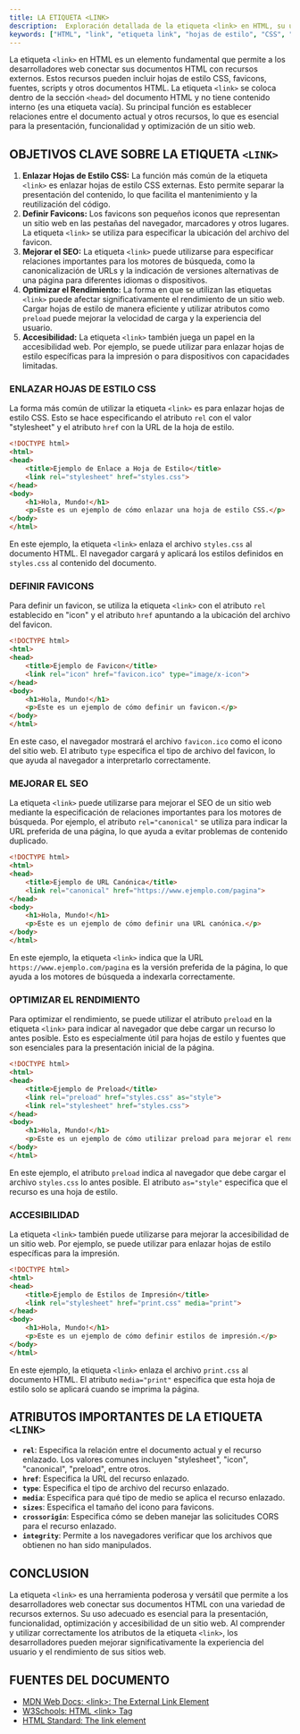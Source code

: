 ```yaml
---
title: LA ETIQUETA <LINK>
description:  Exploración detallada de la etiqueta <link> en HTML, su uso para enlazar recursos externos como hojas de estilo, favicons y más, y cómo optimizar su implementación para mejorar el rendimiento y la accesibilidad de un sitio web.
keywords: ["HTML", "link", "etiqueta link", "hojas de estilo", "CSS", "favicon", "recursos externos", "SEO", "accesibilidad", "rendimiento web"]
---
```


La etiqueta `<link>` en HTML es un elemento fundamental que permite a los desarrolladores web conectar sus documentos HTML con recursos externos. Estos recursos pueden incluir hojas de estilo CSS, favicons, fuentes, scripts y otros documentos HTML. La etiqueta `<link>` se coloca dentro de la sección `<head>` del documento HTML y no tiene contenido interno (es una etiqueta vacía). Su principal función es establecer relaciones entre el documento actual y otros recursos, lo que es esencial para la presentación, funcionalidad y optimización de un sitio web.

## OBJETIVOS CLAVE SOBRE LA ETIQUETA `<LINK>`

1.  **Enlazar Hojas de Estilo CSS:** La función más común de la etiqueta `<link>` es enlazar hojas de estilo CSS externas. Esto permite separar la presentación del contenido, lo que facilita el mantenimiento y la reutilización del código.
2.  **Definir Favicons:** Los favicons son pequeños iconos que representan un sitio web en las pestañas del navegador, marcadores y otros lugares. La etiqueta `<link>` se utiliza para especificar la ubicación del archivo del favicon.
3.  **Mejorar el SEO:** La etiqueta `<link>` puede utilizarse para especificar relaciones importantes para los motores de búsqueda, como la canonicalización de URLs y la indicación de versiones alternativas de una página para diferentes idiomas o dispositivos.
4.  **Optimizar el Rendimiento:** La forma en que se utilizan las etiquetas `<link>` puede afectar significativamente el rendimiento de un sitio web. Cargar hojas de estilo de manera eficiente y utilizar atributos como `preload` puede mejorar la velocidad de carga y la experiencia del usuario.
5.  **Accesibilidad:** La etiqueta `<link>` también juega un papel en la accesibilidad web. Por ejemplo, se puede utilizar para enlazar hojas de estilo específicas para la impresión o para dispositivos con capacidades limitadas.

### ENLAZAR HOJAS DE ESTILO CSS

La forma más común de utilizar la etiqueta `<link>` es para enlazar hojas de estilo CSS. Esto se hace especificando el atributo `rel` con el valor "stylesheet" y el atributo `href` con la URL de la hoja de estilo.

```html
<!DOCTYPE html>
<html>
<head>
    <title>Ejemplo de Enlace a Hoja de Estilo</title>
    <link rel="stylesheet" href="styles.css">
</head>
<body>
    <h1>Hola, Mundo!</h1>
    <p>Este es un ejemplo de cómo enlazar una hoja de estilo CSS.</p>
</body>
</html>
```

En este ejemplo, la etiqueta `<link>` enlaza el archivo `styles.css` al documento HTML. El navegador cargará y aplicará los estilos definidos en `styles.css` al contenido del documento.

### DEFINIR FAVICONS

Para definir un favicon, se utiliza la etiqueta `<link>` con el atributo `rel` establecido en "icon" y el atributo `href` apuntando a la ubicación del archivo del favicon.

```html
<!DOCTYPE html>
<html>
<head>
    <title>Ejemplo de Favicon</title>
    <link rel="icon" href="favicon.ico" type="image/x-icon">
</head>
<body>
    <h1>Hola, Mundo!</h1>
    <p>Este es un ejemplo de cómo definir un favicon.</p>
</body>
</html>
```

En este caso, el navegador mostrará el archivo `favicon.ico` como el icono del sitio web. El atributo `type` especifica el tipo de archivo del favicon, lo que ayuda al navegador a interpretarlo correctamente.

### MEJORAR EL SEO

La etiqueta `<link>` puede utilizarse para mejorar el SEO de un sitio web mediante la especificación de relaciones importantes para los motores de búsqueda. Por ejemplo, el atributo `rel="canonical"` se utiliza para indicar la URL preferida de una página, lo que ayuda a evitar problemas de contenido duplicado.

```html
<!DOCTYPE html>
<html>
<head>
    <title>Ejemplo de URL Canónica</title>
    <link rel="canonical" href="https://www.ejemplo.com/pagina">
</head>
<body>
    <h1>Hola, Mundo!</h1>
    <p>Este es un ejemplo de cómo definir una URL canónica.</p>
</body>
</html>
```

En este ejemplo, la etiqueta `<link>` indica que la URL `https://www.ejemplo.com/pagina` es la versión preferida de la página, lo que ayuda a los motores de búsqueda a indexarla correctamente.

### OPTIMIZAR EL RENDIMIENTO

Para optimizar el rendimiento, se puede utilizar el atributo `preload` en la etiqueta `<link>` para indicar al navegador que debe cargar un recurso lo antes posible. Esto es especialmente útil para hojas de estilo y fuentes que son esenciales para la presentación inicial de la página.

```html
<!DOCTYPE html>
<html>
<head>
    <title>Ejemplo de Preload</title>
    <link rel="preload" href="styles.css" as="style">
    <link rel="stylesheet" href="styles.css">
</head>
<body>
    <h1>Hola, Mundo!</h1>
    <p>Este es un ejemplo de cómo utilizar preload para mejorar el rendimiento.</p>
</body>
</html>
```

En este ejemplo, el atributo `preload` indica al navegador que debe cargar el archivo `styles.css` lo antes posible. El atributo `as="style"` especifica que el recurso es una hoja de estilo.

### ACCESIBILIDAD

La etiqueta `<link>` también puede utilizarse para mejorar la accesibilidad de un sitio web. Por ejemplo, se puede utilizar para enlazar hojas de estilo específicas para la impresión.

```html
<!DOCTYPE html>
<html>
<head>
    <title>Ejemplo de Estilos de Impresión</title>
    <link rel="stylesheet" href="print.css" media="print">
</head>
<body>
    <h1>Hola, Mundo!</h1>
    <p>Este es un ejemplo de cómo definir estilos de impresión.</p>
</body>
</html>
```

En este ejemplo, la etiqueta `<link>` enlaza el archivo `print.css` al documento HTML. El atributo `media="print"` especifica que esta hoja de estilo solo se aplicará cuando se imprima la página.

## ATRIBUTOS IMPORTANTES DE LA ETIQUETA `<LINK>`

*   **`rel`**: Especifica la relación entre el documento actual y el recurso enlazado. Los valores comunes incluyen "stylesheet", "icon", "canonical", "preload", entre otros.
*   **`href`**: Especifica la URL del recurso enlazado.
*   **`type`**: Especifica el tipo de archivo del recurso enlazado.
*   **`media`**: Especifica para qué tipo de medio se aplica el recurso enlazado.
*   **`sizes`**: Especifica el tamaño del icono para favicons.
*   **`crossorigin`**: Especifica cómo se deben manejar las solicitudes CORS para el recurso enlazado.
*   **`integrity`**: Permite a los navegadores verificar que los archivos que obtienen no han sido manipulados.

## CONCLUSION

La etiqueta `<link>` es una herramienta poderosa y versátil que permite a los desarrolladores web conectar sus documentos HTML con una variedad de recursos externos. Su uso adecuado es esencial para la presentación, funcionalidad, optimización y accesibilidad de un sitio web. Al comprender y utilizar correctamente los atributos de la etiqueta `<link>`, los desarrolladores pueden mejorar significativamente la experiencia del usuario y el rendimiento de sus sitios web.

## FUENTES DEL DOCUMENTO

*   [MDN Web Docs: &lt;link&gt;: The External Link Element](https://developer.mozilla.org/en-US/docs/Web/HTML/Element/link)
*   [W3Schools: HTML &lt;link&gt; Tag](https://www.w3schools.com/tags/tag_link.asp)
*   [HTML Standard: The link element](https://html.spec.whatwg.org/multipage/semantics.html#the-link-element)